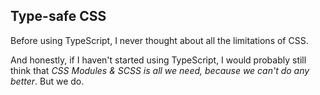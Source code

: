 


<TOC current={7} />

## Type-safe CSS

Before using TypeScript, I never thought about all the limitations of CSS.

And honestly, if I haven't started using TypeScript, I would probably still think that _CSS Modules & SCSS is all we need, because we can't do any better_. But we do.

```

```
